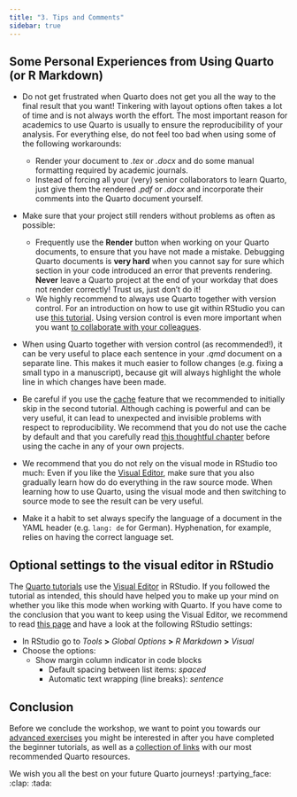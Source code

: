 ```yaml
---
title: "3. Tips and Comments"
sidebar: true
---
```


## Some Personal Experiences from Using Quarto (or R Markdown)

- Do not get frustrated when Quarto does not get you all the way to the final result that you want! Tinkering with layout options often takes a lot of time and is not always worth the effort. The most important reason for academics to use Quarto is usually to ensure the reproducibility of your analysis. For everything else, do not feel too bad when using some of the following workarounds:
    - Render your document to *.tex* or *.docx* and do some manual formatting required by academic journals.
    - Instead of forcing all your (very) senior collaborators to learn Quarto, just give them the rendered *.pdf* or *.docx* and incorporate their comments into the Quarto document yourself.

- Make sure that your project still renders without problems as often as possible:
   - Frequently use the **Render** button when working on your Quarto documents, to ensure that you have not made a mistake. Debugging Quarto documents is **very hard** when you cannot say for sure which section in your code introduced an error that prevents rendering. **Never** leave a Quarto project at the end of your workday that does not render correctly! Trust us, just don't do it!
   - We highly recommend to always use Quarto together with version control. For an introduction on how to use git within RStudio you can use [this tutorial](https://malikaihle.github.io/Introduction-RStudio-Git-GitHub/).  Using version control is even more important when you want [to collaborate with your colleagues](https://malikaihle.github.io/Collaborative-RStudio-GitHub/).

- When using Quarto together with version control (as recommended!), it can be very useful to place each sentence in your *.qmd* document on a separate line. This makes it much easier to follow changes (e.g. fixing a small typo in a manuscript), because git will always highlight the whole line in which changes have been made.

- Be careful if you use the [cache](https://quarto.org/docs/get-started/computations/rstudio.html#caching) feature that we recommended to initially skip in the second tutorial. Although caching is powerful and can be very useful, it can lead to unexpected and invisible problems with respect to reproducibility. We recommend that you do not use the cache by default and that you carefully read [this thoughtful chapter](https://r4ds.hadley.nz/quarto.html#sec-caching) before using the cache in any of your own projects. 

- We recommend that you do not rely on the visual mode in RStudio too much: Even if you like the [Visual Editor](https://quarto.org/docs/visual-editor/), make sure that you also gradually learn how do do everything in the raw source mode. When learning how to use Quarto, using the visual mode and then switching to source mode to see the result can be very useful.

- Make it a habit to set always specify the language of a document in the YAML header (e.g. `lang: de` for German). Hyphenation, for example, relies on having the correct language set.

## Optional settings to the visual editor in RStudio

The [Quarto tutorials](https://quarto.org/docs/get-started/) use the [Visual Editor](https://quarto.org/docs/visual-editor/) in RStudio. If you followed the tutorial as intended, this should have helped you to make up your mind on whether you like this mode when working with Quarto. If you have come to the conclusion that you want to keep using the Visual Editor, we recommend to read [this page](https://quarto.org/docs/visual-editor/markdown.html) and have a look at the following RStudio settings: 

- In RStudio go to *Tools* **>** *Global Options* **>** *R Markdown* **>** *Visual*
- Choose the options:
  - Show margin column indicator in code blocks
	- Default spacing between list items: *spaced*
	- Automatic text wrapping (line breaks): *sentence*


## Conclusion

Before we conclude the workshop, we want to point you towards our [advanced exercises](quarto_exercises.qmd) you might be interested in after you have completed the beginner tutorials, as well as a [collection of links](links.qmd) with our most recommended Quarto resources.

We wish you all the best on your future Quarto journeys! :partying_face: :clap: :tada:
